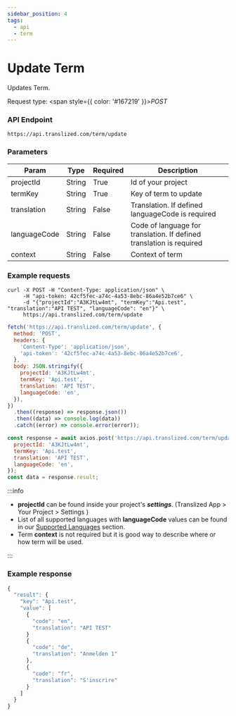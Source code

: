 ```yaml
---
sidebar_position: 4
tags:
  - api
  - term
---
```



# Update Term

Updates Term.

Request type: <span style={{ color: '#167219' }}>_POST_</span>

### API Endpoint

```url
https://api.translized.com/term/update
```

### Parameters

| Param        | Type   | Required | Description                                                          |
| ------------ | ------ | -------- | -------------------------------------------------------------------- |
| projectId    | String | True     | Id of your project                                                   |
| termKey      | String | True     | Key of term to update                                                |
| translation  | String | False    | Translation. If defined languageCode is required                     |
| languageCode | String | False    | Code of language for translation. If defined translation is required |
| context      | String | False    | Context of term                                                      |

### Example requests

<Tabs className="api-tabs">
<TabItem value="cURL" label="cURL">

```curl
curl -X POST -H "Content-Type: application/json" \
     -H "api-token: 42cf5fec-a74c-4a53-8ebc-86a4e52b7ce6" \
     -d "{"projectId":"A3KJtLw4mt", "termKey":"Api.test", "translation":"API TEST", "languageCode": "en"}" \
     https://api.translized.com/term/update
```

</TabItem>
<TabItem value="js-fetch" label="Javascript Fetch">

```js
fetch('https://api.translized.com/term/update', {
  method: 'POST',
  headers: {
    'Content-Type': 'application/json',
    'api-token': '42cf5fec-a74c-4a53-8ebc-86a4e52b7ce6',
  },
  body: JSON.stringify({
    projectId: 'A3KJtLw4mt',
    termKey: 'Api.test',
    translation: 'API TEST',
    languageCode: 'en',
  }),
})
  .then((response) => response.json())
  .then((data) => console.log(data))
  .catch((error) => console.error(error));
```

  </TabItem>
  <TabItem value="js-axios" label="Javascript Axios">

```js
const response = await axios.post('https://api.translized.com/term/update', {
  projectId: 'A3KJtLw4mt',
  termKey: 'Api.test',
  translation: 'API TEST',
  languageCode: 'en',
});
const data = response.result;
```

  </TabItem>
</Tabs>

:::info

- **projectId** can be found inside your project's **_settings_**. (Translized App > Your Project > Settings )
- List of all supported languages with **languageCode** values can be found in our [Supported Languages](/docs/features/supported-languages) section.
- Term **context** is not required but it is good way to describe where or how term will be used.

:::

### Example response

```js
{
  "result": {
    "key": "Api.test",
    "value": [
      {
        "code": "en",
        "translation": "API TEST"
      }
      {
        "code": "de",
        "translation": "Anmelden 1"
      },
      {
        "code": "fr",
        "translation": "S'inscrire"
      }
    ]
  }
}
```
